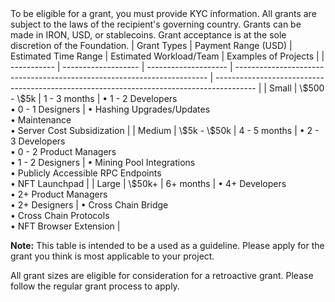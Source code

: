 <FAQItem title="What are the requirements to apply for a grant?">
To be eligible for a grant, you must provide KYC information. All grants are subject to the laws of the recipient's governing country.
</FAQItem>

<FAQItem title="Can I ask the grant to be paid out in a stablecoin or IRON?">
Grants can be made in IRON, USD, or stablecoins.
</FAQItem>

<FAQItem title="Who determines grant recipients?">
Grant acceptance is at the sole discretion of the Foundation.
</FAQItem>

<FAQItem title="What are some examples of projects that would be eligible for a grant?">
| Grant Types | Payment Range (USD) | Estimated Time Range | Estimated Workload/Team                                                 | Examples of Projects                                                                     |
| ----------- | ------------------- | -------------------- | ----------------------------------------------------------------------- | ---------------------------------------------------------------------------------------- |
| Small       | \$500 - \$5k        | 1 - 3 months         | • 1 - 2 Developers<br />• 0 - 1 Designers                               | • Hashing Upgrades/Updates<br />• Maintenance<br />• Server Cost Subsidization           |
| Medium      | \$5k - \$50k        | 4 - 5 months         | • 2 - 3 Developers<br />• 0 - 2 Product Managers<br />• 1 - 2 Designers | • Mining Pool Integrations<br />• Publicly Accessible RPC Endpoints<br />• NFT Launchpad |
| Large       | \$50k+              | 6+ months            | • 4+ Developers<br />• 2+ Product Managers<br />• 2+ Designers          | • Cross Chain Bridge<br />• Cross Chain Protocols<br />• NFT Browser Extension           |

**Note:** This table is intended to be a used as a guideline. Please apply for the grant you think is most applicable to your project.
</FAQItem>

<FAQItem title="What if I already integrated Iron Fish?">
All grant sizes are eligible for consideration for a retroactive grant.  Please follow the regular grant process to apply.
</FAQItem>
